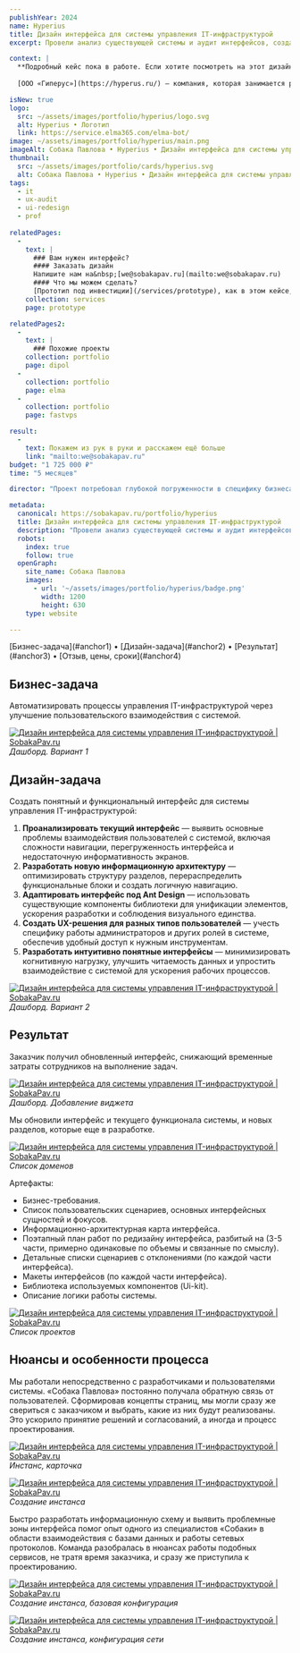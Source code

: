 ```yaml
---
publishYear: 2024
name: Hyperius
title: Дизайн интерфейса для системы управления IT-инфраструктурой
excerpt: Провели анализ существующей системы и аудит интерфейсов, создали новую архитектуру интерфейса и переработали ключевые экраны.

context: |
  **Подробный кейс пока в работе. Если хотите посмотреть на этот дизайн в деталях, пишите нам на [we@sobakapav.ru](mailto:we@sobakapav.ru)**
  
  [ООО «Гиперус»](https://hyperus.ru/) — компания, которая занимается разработкой и внедрением решений для управления IT-инфраструктурой. Их основной продукт — система управления «Гиперус», предназначенная для автоматизации процессов мониторинга, администрирования и поддержки серверных мощностей и облачных сред.

isNew: true
logo:
  src: ~/assets/images/portfolio/hyperius/logo.svg
  alt: Hyperius • Логотип
  link: https://service.elma365.com/elma-bot/
image: ~/assets/images/portfolio/hyperius/main.png
imageAlt: Собака Павлова • Hyperius • Дизайн интерфейса для системы управления IT-инфраструктурой
thumbnail:
  src: ~/assets/images/portfolio/cards/hyperius.svg
  alt: Собака Павлова • Hyperius • Дизайн интерфейса для системы управления IT-инфраструктурой
tags:
  - it
  - ux-audit
  - ui-redesign
  - prof
  
relatedPages:
  -
    text: |
      ### Вам нужен интерфейс?
      #### Заказать дизайн
      Напишите нам на&nbsp;[we@sobakapav.ru](mailto:we@sobakapav.ru) 
      #### Что мы можем сделать?
      [Прототип под инвестиции](/services/prototype), как в этом кейсе, и [многое другое](/services). 
    collection: services
    page: prototype

relatedPages2:
  -
    text: |
      ### Похожие проекты
    collection: portfolio
    page: dipol
  -
    collection: portfolio
    page: elma
  -
    collection: portfolio
    page: fastvps

result:
  -
    text: Покажем из рук в руки и расскажем ещё больше
    link: "mailto:we@sobakapav.ru"
budget: "1 725 000 ₽"
time: "5 месяцев"

director: "Проект потребовал глубокой погруженности в специфику бизнеса и существующих процессов."

metadata:
  canonical: https://sobakapav.ru/portfolio/hyperius
  title: Дизайн интерфейса для системы управления IT-инфраструктурой
  description: "Провели анализ существующей системы и аудит интерфейсов, создали новую архитектуру интерфейса и переработали ключевые экраны."
  robots:
    index: true
    follow: true
  openGraph:
    site_name: Собака Павлова
    images:
      - url: '~/assets/images/portfolio/hyperius/badge.png'
        width: 1200
        height: 630
    type: website

---
```


<TOC>
[Бизнес-задача](#anchor1) • [Дизайн-задача](#anchor2) • [Результат](#anchor3) • [Отзыв, цены, сроки](#anchor4)
</TOC>

## <a name="anchor1" />Бизнес-задача

Автоматизировать процессы управления IT-инфраструктурой через улучшение пользовательского взаимодействия с системой.

<a href="/images/portfolio/hyperius/1.png" target="_blank">![Дизайн интерфейса для системы управления IT-инфраструктурой | SobakaPav.ru](~/assets/images/portfolio/hyperius/1.png)</a>
<em>Дашборд. Вариант 1</em>

## <a name="anchor2" />Дизайн-задача

Создать понятный и функциональный интерфейс для системы управления IT-инфраструктурой:
1. **Проанализировать текущий интерфейс** — выявить основные проблемы взаимодействия пользователей с системой, включая сложности навигации, перегруженность интерфейса и недостаточную информативность экранов.
2. **Разработать новую информационную архитектуру** — оптимизировать структуру разделов, перераспределить функциональные блоки и создать логичную навигацию.
3. **Адаптировать интерфейс под Ant Design** — использовать существующие компоненты библиотеки для унификации элементов, ускорения разработки и соблюдения визуального единства.
4. **Создать UX-решения для разных типов пользователей** — учесть специфику работы администраторов и других ролей в системе, обеспечив удобный доступ к нужным инструментам.
5. **Разработать интуитивно понятные интерфейсы** — минимизировать когнитивную нагрузку, улучшить читаемость данных и упростить взаимодействие с системой для ускорения рабочих процессов.

<a href="/images/portfolio/hyperius/2.png" target="_blank">![Дизайн интерфейса для системы управления IT-инфраструктурой | SobakaPav.ru](~/assets/images/portfolio/hyperius/2.png)</a>
<em>Дашборд. Вариант 2</em>

## <a name="anchor3" />Результат

Заказчик получил обновленный интерфейс, снижающий временные затраты сотрудников на выполнение задач.

<a href="/images/portfolio/hyperius/3.png" target="_blank">![Дизайн интерфейса для системы управления IT-инфраструктурой | SobakaPav.ru](~/assets/images/portfolio/hyperius/3.png)</a>
<em>Дашборд. Добавление виджета</em>

Мы обновили интерфейс и текущего функционала системы, и новых разделов, которые еще в разработке. 

<a href="/images/portfolio/hyperius/4.png" target="_blank">![Дизайн интерфейса для системы управления IT-инфраструктурой | SobakaPav.ru](~/assets/images/portfolio/hyperius/4.png)</a>
<em>Список доменов</em>

Артефакты:
- Бизнес-требования.
- Список пользовательских сценариев, основных интерфейсных сущностей и фокусов.
- Информационно-архитектурная карта интерфейса.
- Поэтапный план работ по редизайну интерфейса, разбитый на (3-5 части, примерно одинаковые по объемы и связанные по смыслу).
- Детальные списки сценариев с отклонениями (по каждой части интерфейса).
- Макеты интерфейсов (по каждой части интерфейса).
- Библиотека используемых компонентов (Ui-kit). 
- Описание логики работы системы.

<a href="/images/portfolio/hyperius/5.png" target="_blank">![Дизайн интерфейса для системы управления IT-инфраструктурой | SobakaPav.ru](~/assets/images/portfolio/hyperius/5.png)</a>
<em>Список проектов</em>

## <a name="anchor4" /> Нюансы и особенности процесса

Мы работали непосредственно с разработчиками и пользователями системы. «Собака Павлова» постоянно получала обратную связь от пользователей. Сформировав концепты страниц, мы могли сразу же свериться с заказчиком и выбрать, какие из них будут реализованы. Это ускорило принятие решений и согласований, а иногда и процесс проектирования.

<a href="/images/portfolio/hyperius/6.png" target="_blank">![Дизайн интерфейса для системы управления IT-инфраструктурой | SobakaPav.ru](~/assets/images/portfolio/hyperius/6.png)</a>
<em>Инстанс, карточка</em>

<a href="/images/portfolio/hyperius/7.png" target="_blank">![Дизайн интерфейса для системы управления IT-инфраструктурой | SobakaPav.ru](~/assets/images/portfolio/hyperius/7.png)</a>
<em>Создание инстанса</em>

Быстро разработать информационную схему и выявить проблемные зоны интерфейса помог опыт одного из специалистов «Собаки» в области взаимодействия с базами данных и работы сетевых протоколов. Команда разобралась в нюансах работы подобных сервисов, не тратя время заказчика, и сразу же приступила к проектированию.

<a href="/images/portfolio/hyperius/8.png" target="_blank">![Дизайн интерфейса для системы управления IT-инфраструктурой | SobakaPav.ru](~/assets/images/portfolio/hyperius/8.png)</a>
<em>Создание инстанса, базовая конфигурация</em>

<a href="/images/portfolio/hyperius/9.png" target="_blank">![Дизайн интерфейса для системы управления IT-инфраструктурой | SobakaPav.ru](~/assets/images/portfolio/hyperius/9.png)</a>
<em>Создание инстанса, конфигурация сети</em>

## <a name="anchor5" />


